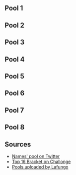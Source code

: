{{DISPLAYTITLE:LAN ETS 2015: ''Melee'' Singles Pools}}{{SetGame|melee}}
{{tabs static
|name1=Overview
|link1=LAN ETS/2015/Melee
|name2=Singles Pools
|link2=LAN ETS/2015/Melee/Singles Pools
|name3=Singles Bracket
|link3=LAN ETS/2015/Melee/Singles Bracket
|name4=Doubles Bracket
|link4=LAN ETS/2015/Melee/Doubles Bracket
|name5=Entrants List
|link5=LAN ETS/2015/Melee/Entrants list
|This=2
}}

==Pool 1==

<!-- Generated with http://tournament-nub.rhcloud.com/rrtoliquipedia -->

{{PlayerCrossTable
|displaystats=true
|player1=KirbyKaze |player1flag=ca |player1char=sheik |player1link= |player1bg=up |player1_w=6 |player1_l=0
|player2=Yogibear |player2flag=ca |player2char=fox |player2link= |player2bg=up |player2_w=5 |player2_l=1
|player3=EC |player3flag=ca |player3char= |player3link= |player3bg= |player3_w=4 |player3_l=2
|player4=Saust |player4flag=ca |player4char= |player4link= |player4bg= |player4_w=1 |player4_l=4
|player5=Firzen |player5flag=ca |player5char= |player5link= |player5bg= |player5_w=1 |player5_l=4
|player6=GFass |player6flag=ca |player6char= |player6link= |player6bg= |player6_w=0 |player6_l=6
|player7=Weedy |player7flag=ca |player7char= |player7link= |player7bg= |player7_w=3 |player7_l=3

<!--Games of Player 1-->
|1vs2result=2 |1vs2resultvs=0
|1vs3result=2 |1vs3resultvs=0
|1vs4result=2 |1vs4resultvs=0
|1vs5result=2 |1vs5resultvs=0
|1vs6result=2 |1vs6resultvs=0
|1vs7result=2 |1vs7resultvs=0
<!--Games of Player 2-->
|2vs3result=2 |2vs3resultvs=0
|2vs4result=2 |2vs4resultvs=0
|2vs5result=2 |2vs5resultvs=0
|2vs6result=2 |2vs6resultvs=0
|2vs7result=2 |2vs7resultvs=1
<!--Games of Player 3-->
|3vs4result=2 |3vs4resultvs=0
|3vs5result=2 |3vs5resultvs=1
|3vs6result=2 |3vs6resultvs=0
|3vs7result=2 |3vs7resultvs=1
<!--Games of Player 4-->
|4vs5result= |4vs5resultvs=
|4vs6result=2 |4vs6resultvs=0
|4vs7result=0 |4vs7resultvs=2
<!--Games of Player 5-->
|5vs6result=2 |5vs6resultvs=0
|5vs7result=0 |5vs7resultvs=2
<!--Games of Player 6-->
|6vs7result=0 |6vs7resultvs=2

}}

==Pool 2==

<!-- Generated with http://tournament-nub.rhcloud.com/rrtoliquipedia -->

{{PlayerCrossTable
|displaystats=true


|player1=Kage |player1flag=ca |player1char=ganondorf |player1link= |player1bg=up |player1_w=5 |player1_l=0
|player2=Frog |player2flag=ca |player2char= |player2link= |player2bg=up |player2_w=4 |player2_l=1
|player3=Xuna |player3flag=ca |player3char= |player3link= |player3bg= |player3_w=3 |player3_l=2
|player4=Snow |player4flag=ca |player4char= |player4link= |player4bg= |player4_w=0 |player4_l=5
|player5=Azure |player5flag=ca |player5char= |player5link= |player5bg= |player5_w=1 |player5_l=4
|player6=Version01 |player6flag=ca |player6char= |player6link= |player6bg= |player6_w=2 |player6_l=3

<!--Games of Player 1-->
|1vs2result=2 |1vs2resultvs=0
|1vs3result=2 |1vs3resultvs=0
|1vs4result=2 |1vs4resultvs=0
|1vs5result=2 |1vs5resultvs=0
|1vs6result=2 |1vs6resultvs=0
<!--Games of Player 2-->
|2vs3result=2 |2vs3resultvs=0
|2vs4result=2 |2vs4resultvs=0
|2vs5result=2 |2vs5resultvs=0
|2vs6result=2 |2vs6resultvs=0
<!--Games of Player 3-->
|3vs4result=2 |3vs4resultvs=0
|3vs5result=2 |3vs5resultvs=0
|3vs6result=2 |3vs6resultvs=0
<!--Games of Player 4-->
|4vs5result=1 |4vs5resultvs=2
|4vs6result=0 |4vs6resultvs=2
<!--Games of Player 5-->
|5vs6result=1 |5vs6resultvs=2

}}

==Pool 3==

<!-- Generated with http://tournament-nub.rhcloud.com/rrtoliquipedia -->

{{PlayerCrossTable
|displaystats=true


|player1=Vwins |player1flag=ca |player1char=peach |player1link= |player1bg=up |player1_w=7 |player1_l=0
|player2=Fugu |player2flag=ca |player2char=sheik |player2link= |player2bg=up |player2_w=6 |player2_l=1
|player3=Pao |player3flag=ca |player3char= |player3link= |player3bg= |player3_w=5 |player3_l=2
|player4=Mabey |player4flag=ca |player4char= |player4link= |player4bg= |player4_w=0 |player4_l=7
|player5=MrDrBrick |player5flag=ca |player5char= |player5link= |player5bg= |player5_w=2 |player5_l=5
|player6=Kaz |player6flag=ca |player6char= |player6link= |player6bg= |player6_w=4 |player6_l=3
|player7=Oiseau |player7flag=ca |player7char= |player7link= |player7bg= |player7_w=1 |player7_l=6
|player8=DavidG |player8flag=ca |player8char= |player8link= |player8bg= |player8_w=3 |player8_l=4

<!--Games of Player 1-->
|1vs2result=2 |1vs2resultvs=0
|1vs3result=2 |1vs3resultvs=0
|1vs4result=2 |1vs4resultvs=0
|1vs5result=2 |1vs5resultvs=0
|1vs6result=2 |1vs6resultvs=0
|1vs7result=2 |1vs7resultvs=0
|1vs8result=2 |1vs8resultvs=0
<!--Games of Player 2-->
|2vs3result=2 |2vs3resultvs=0
|2vs4result=2 |2vs4resultvs=0
|2vs5result=2 |2vs5resultvs=0
|2vs6result=2 |2vs6resultvs=0
|2vs7result=2 |2vs7resultvs=0
|2vs8result=2 |2vs8resultvs=0
<!--Games of Player 3-->
|3vs4result=2 |3vs4resultvs=0
|3vs5result=2 |3vs5resultvs=0
|3vs6result=2 |3vs6resultvs=0
|3vs7result=2 |3vs7resultvs=0
|3vs8result=2 |3vs8resultvs=0
<!--Games of Player 4-->
|4vs5result=0 |4vs5resultvs=2
|4vs6result=0 |4vs6resultvs=2
|4vs7result=0 |4vs7resultvs=2
|4vs8result=0 |4vs8resultvs=2
<!--Games of Player 5-->
|5vs6result=1 |5vs6resultvs=2
|5vs7result=2 |5vs7resultvs=0
|5vs8result=0 |5vs8resultvs=2
<!--Games of Player 6-->
|6vs7result=2 |6vs7resultvs=0
|6vs8result=2 |6vs8resultvs=1
<!--Games of Player 7-->
|7vs8result=0 |7vs8resultvs=2

}}

==Pool 4==

<!-- Generated with http://tournament-nub.rhcloud.com/rrtoliquipedia -->

{{PlayerCrossTable
|displaystats=true


|player1=Chester01 |player1flag=ca |player1char=fox |player1link= |player1bg=up |player1_w=6 |player1_l=0
|player2=GoDiegoGo |player2flag=ve |player2char=falco |player2link= |player2bg=up |player2_w=5 |player2_l=1
|player3=Kev |player3flag=ca |player3char= |player3link= |player3bg= |player3_w=4 |player3_l=2
|player4=S-Pad |player4flag=ca |player4char= |player4link= |player4bg= |player4_w=3 |player4_l=3
|player5=Bullet |player5flag=ca |player5char= |player5link= |player5bg= |player5_w=1 |player5_l=5
|player6=Ossan |player6flag=ca |player6char= |player6link= |player6bg= |player6_w=2 |player6_l=4
|player7=Zonggame |player7flag=ca |player7char= |player7link= |player7bg= |player7_w=0 |player7_l=6

<!--Games of Player 1-->
|1vs2result=2 |1vs2resultvs=0
|1vs3result=2 |1vs3resultvs=0
|1vs4result=2 |1vs4resultvs=0
|1vs5result=2 |1vs5resultvs=0
|1vs6result=2 |1vs6resultvs=0
|1vs7result=2 |1vs7resultvs=0
<!--Games of Player 2-->
|2vs3result=2 |2vs3resultvs=0
|2vs4result=2 |2vs4resultvs=0
|2vs5result=2 |2vs5resultvs=0
|2vs6result=2 |2vs6resultvs=0
|2vs7result=2 |2vs7resultvs=0
<!--Games of Player 3-->
|3vs4result=2 |3vs4resultvs=1
|3vs5result=2 |3vs5resultvs=0
|3vs6result=2 |3vs6resultvs=0
|3vs7result=2 |3vs7resultvs=0
<!--Games of Player 4-->
|4vs5result=2 |4vs5resultvs=0
|4vs6result=2 |4vs6resultvs=0
|4vs7result=2 |4vs7resultvs=0
<!--Games of Player 5-->
|5vs6result=0 |5vs6resultvs=2
|5vs7result=2 |5vs7resultvs=1
<!--Games of Player 6-->
|6vs7result=2 |6vs7resultvs=0

}}

==Pool 5==

{{PlayerCrossTable
|displaystats=true
|player1=SAUS|player1char=link|player1flag=ca|player1link=|player1bg=up|player1_w=6|player1_l=0
|player2=Testrider|player2char=sheik|player2flag=ca|player2link=|player2bg=up|player2_w=5|player2_l=1
|player3=Lapopo|player3char=|player3flag=us|player3link=|player3bg=|player3_w=3|player3_l=2
|player4=Tezor|player4char=|player4flag=ca|player4link=|player4bg=|player4_w=2|player4_l=3
|player5=Tylor Hyper|player5char=|player5flag=ca|player5link=|player5bg=|player5_w=0|player5_l=4
|player6=Lunar Dusk|player6char=|player6flag=ca|player6link=|player6bg=|player6_w=2|player6_l=4
|player7=Names|player7char=|player7flag=ca|player7link=|player7bg=|player7_w=1|player7_l=5
<!--Games of Player 1-->
|1vs2result=2|1vs2resultvs=0
|1vs3result=2|1vs3resultvs=0
|1vs4result=2|1vs4resultvs=0
|1vs5result=2|1vs5resultvs=0
|1vs6result=2|1vs6resultvs=0
|1vs7result=2|1vs7resultvs=0
<!--Games of Player 2-->
|2vs3result=2|2vs3resultvs=0
|2vs4result=2|2vs4resultvs=0
|2vs5result=2|2vs5resultvs=0
|2vs6result=2|2vs6resultvs=0
|2vs7result=2|2vs7resultvs=0
<!--Games of Player 3-->
|3vs4result=2|3vs4resultvs=0
|3vs5result=|3vs5resultvs=
|3vs6result=2|3vs6resultvs=1
|3vs7result=2|3vs7resultvs=0
<!--Games of Player 4-->
|4vs5result=|4vs5resultvs=
|4vs6result=2|4vs6resultvs=0
|4vs7result=2|4vs7resultvs=1
<!--Games of Player 5-->
|5vs6result=1|5vs6resultvs=2
|5vs7result=1|5vs7resultvs=2
<!--Games of Player 6-->
|6vs7result=2|6vs7resultvs=0
}}

==Pool 6==

<!-- Generated with http://tournament-nub.rhcloud.com/rrtoliquipedia -->

{{PlayerCrossTable
|displaystats=true


|player1=Kyle |player1flag=br |player1char=peach |player1link= |player1bg=up |player1_w=5 |player1_l=0
|player2=Rice |player2flag=ca |player2char=marth |player2link= |player2bg=up |player2_w=4 |player2_l=1
|player3=Mazer |player3flag=ca |player3char= |player3link= |player3bg= |player3_w=1 |player3_l=4
|player4=Deity3x |player4flag=ca |player4char= |player4link= |player4bg= |player4_w=2 |player4_l=3
|player5=The Pleb |player5flag=ca |player5char= |player5link= |player5bg= |player5_w=1 |player5_l=4
|player6=Kidney Thief |player6flag=ca |player6char= |player6link= |player6bg= |player6_w=2 |player6_l=3

<!--Games of Player 1-->
|1vs2result=2 |1vs2resultvs=0
|1vs3result=2 |1vs3resultvs=0
|1vs4result=2 |1vs4resultvs=0
|1vs5result=2 |1vs5resultvs=0
|1vs6result=2 |1vs6resultvs=0
<!--Games of Player 2-->
|2vs3result=2 |2vs3resultvs=0
|2vs4result=2 |2vs4resultvs=1
|2vs5result=2 |2vs5resultvs=0
|2vs6result=2 |2vs6resultvs=0
<!--Games of Player 3-->
|3vs4result=0 |3vs4resultvs=2
|3vs5result=2 |3vs5resultvs=0
|3vs6result=1 |3vs6resultvs=2
<!--Games of Player 4-->
|4vs5result=2 |4vs5resultvs=0
|4vs6result=1 |4vs6resultvs=2
<!--Games of Player 5-->
|5vs6result=2 |5vs6resultvs=0

}}

==Pool 7==

<!-- Generated with http://tournament-nub.rhcloud.com/rrtoliquipedia -->

{{PlayerCrossTable
|displaystats=true


|player1=HHH |player1flag=ca |player1char=peach |player1link= |player1bg=up |player1_w=6 |player1_l=0
|player2=Jager |player2flag=us |player2char=fox |player2link= |player2bg=up |player2_w=6 |player2_l=1
|player3=Correct |player3flag=ca |player3char= |player3link= |player3bg= |player3_w=3 |player3_l=4
|player4=Skyzen |player4flag=ca |player4char= |player4link= |player4bg= |player4_w=0 |player4_l=7
|player5=Gogoboydancer |player5flag=ca |player5char= |player5link= |player5bg= |player5_w=5 |player5_l=1
|player6=Ewaufe |player6flag=ca |player6char= |player6link= |player6bg= |player6_w=1 |player6_l=6
|player7=Josee Glock |player7flag=ca |player7char= |player7link= |player7bg= |player7_w=4 |player7_l=3
|player8=Artyx |player8flag=ca |player8char= |player8link= |player8bg= |player8_w=2 |player8_l=5

<!--Games of Player 1-->
|1vs2result=2 |1vs2resultvs=0
|1vs3result=2 |1vs3resultvs=0
|1vs4result=2 |1vs4resultvs=0
|1vs5result= |1vs5resultvs=
|1vs6result=2 |1vs6resultvs=0
|1vs7result=2 |1vs7resultvs=0
|1vs8result=2 |1vs8resultvs=0
<!--Games of Player 2-->
|2vs3result=2 |2vs3resultvs=0
|2vs4result=2 |2vs4resultvs=0
|2vs5result=2 |2vs5resultvs=0
|2vs6result=2 |2vs6resultvs=0
|2vs7result=2 |2vs7resultvs=0
|2vs8result=2 |2vs8resultvs=0
<!--Games of Player 3-->
|3vs4result=2 |3vs4resultvs=0
|3vs5result=0 |3vs5resultvs=2
|3vs6result=2 |3vs6resultvs=0
|3vs7result=0 |3vs7resultvs=2
|3vs8result=2 |3vs8resultvs=0
<!--Games of Player 4-->
|4vs5result=0 |4vs5resultvs=2
|4vs6result=1 |4vs6resultvs=2
|4vs7result=0 |4vs7resultvs=2
|4vs8result=0 |4vs8resultvs=2
<!--Games of Player 5-->
|5vs6result=2 |5vs6resultvs=0
|5vs7result=2 |5vs7resultvs=0
|5vs8result=2 |5vs8resultvs=0
<!--Games of Player 6-->
|6vs7result=0 |6vs7resultvs=2
|6vs8result=0 |6vs8resultvs=2
<!--Games of Player 7-->
|7vs8result=2 |7vs8resultvs=0

}}

==Pool 8==

<!-- Generated with http://tournament-nub.rhcloud.com/rrtoliquipedia -->

{{PlayerCrossTable
|displaystats=true


|player1=Gabe |player1flag=ca |player1char=marth |player1link= |player1bg=up |player1_w=4 |player1_l=1
|player2=Vrud |player2flag=ca |player2char= |player2link= |player2bg= |player2_w=4 |player2_l=1
|player3=Keo |player3flag=ca |player3char=sheik |player3link= |player3bg=up |player3_w=4 |player3_l=1
|player4=Moon |player4flag=ca |player4char= |player4link= |player4bg= |player4_w=2 |player4_l=3
|player5=Reah |player5flag=ca |player5char= |player5link= |player5bg= |player5_w=1 |player5_l=4
|player6=RotN Burn |player6flag=ca |player6char= |player6link= |player6bg= |player6_w=0 |player6_l=5

<!--Games of Player 1-->
|1vs2result=2 |1vs2resultvs=0
|1vs3result=0 |1vs3resultvs=2
|1vs4result=2 |1vs4resultvs=0
|1vs5result=2 |1vs5resultvs=0
|1vs6result=2 |1vs6resultvs=0
<!--Games of Player 2-->
|2vs3result=2 |2vs3resultvs=1
|2vs4result=2 |2vs4resultvs=0
|2vs5result=2 |2vs5resultvs=0
|2vs6result=2 |2vs6resultvs=0
<!--Games of Player 3-->
|3vs4result=2 |3vs4resultvs=0
|3vs5result=2 |3vs5resultvs=0
|3vs6result=2 |3vs6resultvs=0
<!--Games of Player 4-->
|4vs5result=2 |4vs5resultvs=1
|4vs6result=2 |4vs6resultvs=0
<!--Games of Player 5-->
|5vs6result=2 |5vs6resultvs=0

}}

==Sources==

*[https://twitter.com/ddrochers/status/574337913351176194 Names' pool on Twitter]
*[http://challonge.com/LanETS2015Melee Top 16 Bracket on Challonge]
*[http://challonge.com/users/lafungo Pools uploaded by Lafungo]
